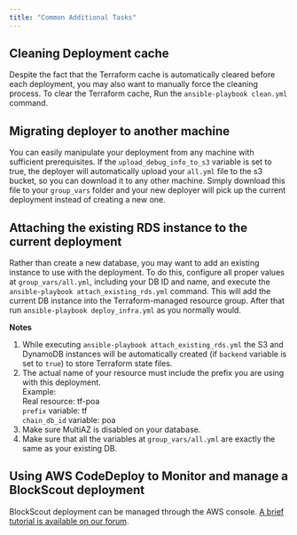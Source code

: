 ```yaml
---
title: "Common Additional Tasks"
---
```


## Cleaning Deployment cache

Despite the fact that the Terraform cache is automatically cleared before each deployment, you may also want to manually force the cleaning process. To clear the Terraform cache, Run the `ansible-playbook clean.yml` command.

## Migrating deployer to another machine

You can easily manipulate your deployment from any machine with sufficient prerequisites. If the `upload_debug_info_to_s3` variable is set to true, the deployer will automatically upload your `all.yml` file to the s3 bucket, so you can download it to any other machine. Simply download this file to your `group_vars` folder and your new deployer will pick up the current deployment instead of creating a new one.

## Attaching the existing RDS instance to the current deployment

Rather than create a new database, you may want to add an existing instance to use with the deployment. To do this, configure all proper values at `group_vars/all.yml`, including your DB ID and name, and execute the `ansible-playbook attach_existing_rds.yml` command. This will add the current DB instance into the Terraform-managed resource group. After that run `ansible-playbook deploy_infra.yml` as you normally would.

**Notes**

1. While executing `ansible-playbook attach_existing_rds.yml` the S3 and DynamoDB instances will be automatically created (if `backend` variable is set to `true`) to store Terraform state files.
2. The actual name of your resource must include the prefix you are using with this deployment.<br/>Example:<br/>Real resource: tf-poa<br/>`prefix` variable: tf<br/>`chain_db_id` variable: poa
3. Make sure MultiAZ is disabled on your database.
4. Make sure that all the variables at `group_vars/all.yml` are exactly the same as your existing DB.

## Using AWS CodeDeploy to Monitor and manage a BlockScout deployment

BlockScout deployment can be managed through the AWS console. [A brief tutorial is available on our forum](https://forum.poa.network/t/monitor-and-manage-a-blockscout-deployment-using-codedeploy-in-your-aws-console/2499).